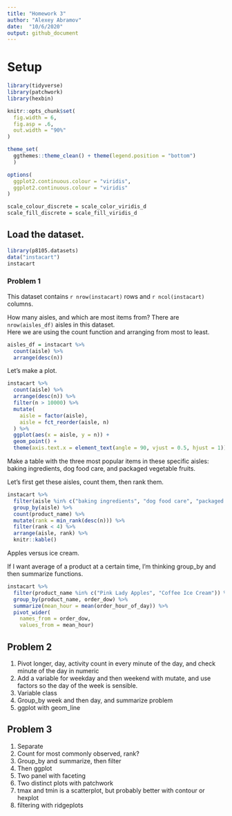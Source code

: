 ```yaml
---
title: "Homework 3"
author: "Alexey Abramov"
date:  "10/6/2020"
output: github_document
---
```


# Setup
```r
library(tidyverse)
library(patchwork)
library(hexbin)

knitr::opts_chunk$set(
  fig.width = 6,
  fig.asp = .6,
  out.width = "90%"
)

theme_set(
  ggthemes::theme_clean() + theme(legend.position = "bottom")
  )

options(
  ggplot2.continuous.colour = "viridis",
  ggplot2.continuous.colour = "viridis"
)

scale_colour_discrete = scale_color_viridis_d
scale_fill_discrete = scale_fill_viridis_d
```

## Load the dataset.

```r
library(p8105.datasets)
data("instacart")
instacart
```

### Problem 1

This dataset contains `r nrow(instacart)` rows and `r ncol(instacart)` columns.  

How many aisles, and which are most items from?
There are `nrow(aisles_df)` aisles in this dataset.  
Here we are using the count function and arranging from most to least.

```r
aisles_df = instacart %>% 
  count(aisle) %>% 
  arrange(desc(n))
```

Let's make a plot.

```r
instacart %>% 
  count(aisle) %>% 
  arrange(desc(n)) %>% 
  filter(n > 10000) %>% 
  mutate(
    aisle = factor(aisle),
    aisle = fct_reorder(aisle, n)
  ) %>% 
  ggplot(aes(x = aisle, y = n)) +
  geom_point() +
  theme(axis.text.x = element_text(angle = 90, vjust = 0.5, hjust = 1))
```

Make a table with the three most popular items in these specific aisles: baking ingredients, dog food care, and packaged vegetable fruits.

Let's first get these aisles, count them, then rank them.  

```r
instacart %>% 
  filter(aisle %in% c("baking ingredients", "dog food care", "packaged vegetables fruits")) %>% 
  group_by(aisle) %>% 
  count(product_name) %>% 
  mutate(rank = min_rank(desc(n))) %>% 
  filter(rank < 4) %>% 
  arrange(aisle, rank) %>% 
  knitr::kable()
```

Apples versus ice cream.

If I want average of a product at a certain time, I'm thinking group_by and then summarize functions.  

```r
instacart %>% 
  filter(product_name %in% c("Pink Lady Apples", "Coffee Ice Cream")) %>% 
  group_by(product_name, order_dow) %>% 
  summarize(mean_hour = mean(order_hour_of_day)) %>% 
  pivot_wider(
    names_from = order_dow,
    values_from = mean_hour)
```

## Problem 2

1.  Pivot longer, day, activity count in every minute of the day, and check minute of the day in numeric
2.  Add a variable for weekday and then weekend with mutate, and use factors so the day of the week is sensible.  
3.  Variable class
4.  Group_by week and then day, and summarize problem
5.  ggplot with geom_line


## Problem 3

1.  Separate
2.  Count for most commonly observed, rank?
3.  Group_by and summarize, then filter
4.  Then ggplot
5.  Two panel with faceting
6. Two distinct plots with patchwork
7.  tmax and tmin is a scatterplot, but probably better with contour or hexplot
8.  filtering with ridgeplots

```r

```

